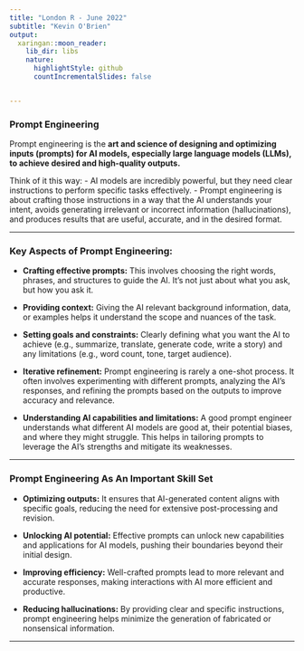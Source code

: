```yaml
---
title: "London R - June 2022"
subtitle: "Kevin O'Brien"
output:
  xaringan::moon_reader:
    lib_dir: libs
    nature:
      highlightStyle: github
      countIncrementalSlides: false


---
```


### Prompt Engineering

Prompt engineering is the **art and science of designing and optimizing inputs (prompts) for AI models, especially large language models (LLMs), to achieve desired and high-quality outputs.**

Think of it this way: 
- AI models are incredibly powerful, but they need clear instructions to perform specific tasks effectively. 
- Prompt engineering is about crafting those instructions in a way that the AI understands your intent, avoids generating irrelevant or incorrect information (hallucinations), and produces results that are useful, accurate, and in the desired format.

---

### Key Aspects of Prompt Engineering:

* **Crafting effective prompts:** This involves choosing the right words, phrases, and structures to guide the AI. It's not just about what you ask, but how you ask it.

* **Providing context:** Giving the AI relevant background information, data, or examples helps it understand the scope and nuances of the task.

* **Setting goals and constraints:** Clearly defining what you want the AI to achieve (e.g., summarize, translate, generate code, write a story) and any limitations (e.g., word count, tone, target audience).

* **Iterative refinement:** Prompt engineering is rarely a one-shot process. It often involves experimenting with different prompts, analyzing the AI's responses, and refining the prompts based on the outputs to improve accuracy and relevance.

* **Understanding AI capabilities and limitations:** A good prompt engineer understands what different AI models are good at, their potential biases, and where they might struggle. This helps in tailoring prompts to leverage the AI's strengths and mitigate its weaknesses.

---

### Prompt Engineering As An Important Skill Set

* **Optimizing outputs:** It ensures that AI-generated content aligns with specific goals, reducing the need for extensive post-processing and revision.

* **Unlocking AI potential:** Effective prompts can unlock new capabilities and applications for AI models, pushing their boundaries beyond their initial design.

* **Improving efficiency:** Well-crafted prompts lead to more relevant and accurate responses, making interactions with AI more efficient and productive.

* **Reducing hallucinations:** By providing clear and specific instructions, prompt engineering helps minimize the generation of fabricated or nonsensical information.

---
